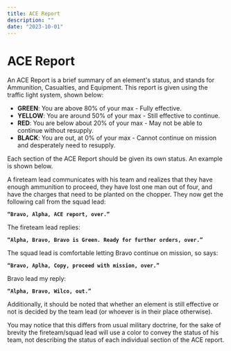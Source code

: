 ```yaml
---
title: ACE Report
description: ""
date: "2023-10-01"
---
```



# ACE Report
An ACE Report is a brief summary of an element's status, and stands for Ammunition, Casualties, and Equipment. This report is given using the traffic light system, shown below:

- **GREEN**: You are above 80% of your max - Fully effective.
- **YELLOW**: You are around 50% of your max - Still effective to continue.
- **RED**: You are below about 20% of your max - May not be able to continue without resupply.
- **BLACK**: You are out, at 0% of your max - Cannot continue on mission and desperately need to resupply.

Each section of the ACE Report should be given its own status. An example is shown below.

A fireteam lead communicates with his team and realizes that they have enough ammunition to proceed, they have lost one man out of four, and have the charges that need to be planted on the chopper. They now get the following call from the squad lead:

**`“Bravo, Alpha, ACE report, over.”`**

The fireteam lead replies:

**`“Alpha, Bravo, Bravo is Green. Ready for further orders, over.”`**

The squad lead is comfortable letting Bravo continue on mission, so says:

**`“Bravo, Aplha, Copy, proceed with mission, over.”`**

Bravo lead my reply:

**`“Alpha, Bravo, Wilco, out.”`**

Additionally, it should be noted that whether an element is still effective or not is decided by the team lead (or whoever is in their place otherwise).

<Callout type="info">
  You may notice that this differs from usual military doctrine, for the sake of brevity the fireteam/squad lead will use a color to convey the status of his team, not describing the status of each individual section of the ACE report. 
</Callout>
